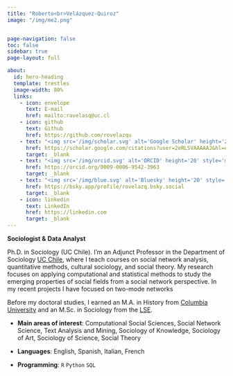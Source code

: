 ```yaml
---
title: "Roberto<br>Velázquez-Quiroz"
image: "/img/me2.png"


page-navigation: false
toc: false
sidebar: true
page-layout: full

about:
  id: hero-heading
  template: trestles
  image-width: 80%
  links:
    - icon: envelope
      text: E-mail
      href: mailto:ravelasq@uc.cl
    - icon: github
      text: Github
      href: https://github.com/rovelazqu
    - text: "<img src='/img/scholar.svg' alt='Google Scholar' height='20' style='margin-bottom:4px;'/> Google Scholar"
      href: https://scholar.google.com/citations?user=2eRLSVAAAAAJ&hl=en
      target: _blank
    - text: "<img src='/img/orcid.svg' alt='ORCID' height='20' style='margin-bottom:4px;'/> ORCID"
      href: https://orcid.org/0009-0006-9542-3963
      target: _blank
    - text: "<img src='/img/blue.svg' alt='Bluesky' height='20' style='margin-bottom:4px;'/> Bluesky"
      href: https://bsky.app/profile/rovelazq.bsky.social
      target: _blank
    - icon: linkedin
      text: LinkedIn
      href: https://linkedin.com
      target: _blank
---
```


::: {#hero-heading}
**Sociologist &** **Data Analyst**

Ph.D. in Sociology (UC Chile). I'm an Adjunct Professor in the Department of Sociology [UC Chile](https://sociologia.uc.cl/), where I teach courses on social network analysis, quantitative methods, cultural sociology, and social theory. My research focuses on applying computational and statistical methods to study the emerging properties of social fields from a social network perspective. In my recent projects I have focused on two-mode networks

Before my doctoral studies, I earned an M.A. in History from [Columbia University](https://history.columbia.edu/) and an M.Sc. in Sociology from the [LSE](https://www.lse.ac.uk/sociology).

-   **Main areas of interest**: Computational Social Sciences, Social Network Science, Text Analysis and Mining, Sociology of Knowledge, Sociology of Art, Sociology of Science, Social Theory

-   **Languages**: English, Spanish, Italian, French

-   **Programming**: `R` `Python` `SQL`
:::
